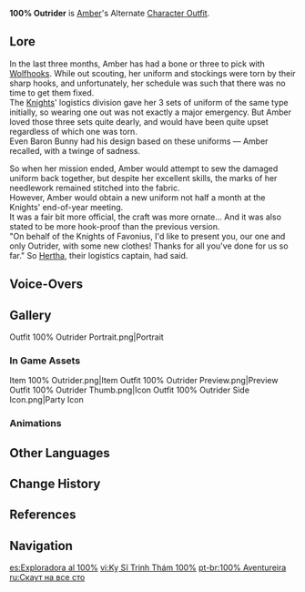 {{Outfit Infobox
|id           = 202101
|image        = <gallery>
Character Amber 100% Outrider Full Wish.png|Wish
Outfit 100% Outrider Game.png|In Game
</gallery>
|character    = Amber
|type         = Alternate
|rarity       = 4
|description  = Amber's outfit. This is a more formal — but no less cool — version of the Outrider's uniform!
|obtain       = Unlocked upon obtaining character<br />In Game [[Mail]] (During [[Version 2.4]])
}}
'''100% Outrider''' is [[Amber]]'s Alternate [[Character Outfit]].

==Lore==
In the last three months, Amber has had a bone or three to pick with [[Wolfhook]]s. While out scouting, her uniform and stockings were torn by their sharp hooks, and unfortunately, her schedule was such that there was no time to get them fixed.<br />
The [[Knights of Favonius|Knights]]' logistics division gave her 3 sets of uniform of the same type initially, so wearing one out was not exactly a major emergency. But Amber loved those three sets quite dearly, and would have been quite upset regardless of which one was torn.<br />
Even Baron Bunny had his design based on these uniforms &mdash; Amber recalled, with a twinge of sadness.

So when her mission ended, Amber would attempt to sew the damaged uniform back together, but despite her excellent skills, the marks of her needlework remained stitched into the fabric.<br />
However, Amber would obtain a new uniform not half a month at the Knights' end-of-year meeting.<br />
It was a fair bit more official, the craft was more ornate... And it was also stated to be more hook-proof than the previous version.<br />
"On behalf of the Knights of Favonius, I'd like to present you, our one and only Outrider, with some new clothes! Thanks for all you've done for us so far." So [[Hertha]], their logistics captain, had said.

==Voice-Overs==
{{VO/Outfit
|switch_01_tx_en   = Outrider Amber, raring to go!
|switch_01_tx_zhs  = 侦察骑士安伯，以百分百的活力，前来报到！
|switch_01_tx_zht  = 偵察騎士安伯，以百分百的活力，前來報到！
|switch_01_rm_zh   = Zhēnchá Qishì Ānbó, yǐ bǎifènbǎi de huólì, qiánlái bàodào!
|switch_01_tl_zh   = Outrider Amber, with 100% enthusiasm, here to report!
|switch_01_tx_ja   = 偵察騎士アンバー、元気百パーセントで参上！
|switch_01_rm_ja   =Teisatsu Kishi Anbaa, genki hyaku paasento de sanjou! 
|switch_01_tl_ja   =Outrider Amber, reporting at 100% energy! 
|switch_01_tx_ko   = 정찰기사 엠버, 100% 에너지와 함께 등장!
|switch_01_rm_ko   = Jeongchalgisa Embeo, baekpeosenteu eneojiwa hankke deungjang!
|switch_01_tl_ko   = Scout Knight Amber, appear with 100% percent energy!

|switch_02_tx_en   = Time to go. Make sure you keep up with me.
|switch_02_tx_zhs  = 该出发了！不要被我甩远了哦！
|switch_02_tx_zht  = 該出發了！不要被我甩遠了哦！
|switch_02_rm_zh   = Gāi chūfāle! Bùyào bèi wǒ shuáiyuǎnle o!
|switch_02_tl_zh   = We should move out! Don't get left behind!
|switch_02_tx_ja   = そろそろ出発の時間だよ！ちゃんと私についてきてね！
|switch_02_rm_ja   =Sorosoro shuppatsu no jikan da yo! Chanto watashi ni tsuite kite ne! 
|switch_02_tl_ja   =It's almost time to head out! Make sure to stay with me! 
|switch_02_tx_ko   = 출발할 시간이야. 나한테 너무 뒤쳐지지 마!
|switch_02_rm_ko   = Chulbalhal siganiya. Nahante neomu dwichyeojiji ma!
|switch_02_tl_ko   = Time to go. Don't left behind to me!

|switch_03_tx_en   = Let's train together.
|switch_03_tx_zhs  = 一起来训练吧！
|switch_03_tx_zht  = 一起來訓練吧！
|switch_03_rm_zh   = Yīqǐ lái xùnliàn ba!
|switch_03_tl_zh   = Let's train together!
|switch_03_tx_ja   = 一緒に特訓しよう！
|switch_03_rm_ja   =Issho ni tokkun shiyou! 
|switch_03_tl_ja   =Let's do special training together! 
|switch_03_tx_ko   = 같이 훈련하자!
|switch_03_rm_ko   = Gachi hullyeonhaja!
|switch_03_tl_ko   = Let's train together!
}}

==Gallery==
<gallery hideaddbutton="true" captionalign="center">
Outfit 100% Outrider Portrait.png|Portrait
</gallery>
===In Game Assets===
<gallery hideaddbutton="true" captionalign="center">
Item 100% Outrider.png|Item
Outfit 100% Outrider Preview.png|Preview
Outfit 100% Outrider Thumb.png|Icon
Outfit 100% Outrider Side Icon.png|Party Icon
</gallery>

===Animations===
{{Preview
|size=250px
|file1=Idle 100% Outrider 1
|file2=Idle 100% Outrider 2
|file3=Talent Menu 100% Outrider
|file4=Weapon Menu 100% Outrider
}}

==Other Languages==
{{Other Languages
|en      = 100% Outrider
|zhs     = 100%侦察骑士
|zhs_rm  = Bǎifēnzhībǎi Zhēnchá Qíshì
|zht     = 100%偵察騎士
|zht_rm  = Bǎifēnzhībǎi Zhēnchá Qíshì
|zh_tl   = 100% Scout Knight
|ja      = 100%偵察騎士
|ja_rm   = 100% Teisatsu Kishi<ref>{{Ref/VO|Amber|Hello|ja}}</ref>
|ja_tl   = 100% Scout Knight
|ko      = 100% 정찰 기사
|ko_rm   = 100% Jeongchal Gisa
|ko_tl   = 100% Scout Knight
|es      = Exploradora al 100%
|es_tl   = 100% Explorer
|fr      = Éclaireuse 100%
|fr_tl   = 100% Scout
|ru      = Скаут на все сто
|ru_tl   = One Hundred Percent Scout
|th      = อัศวินลาดตระเวน 100%
|th_rm   = Atsawin Lattrawen 100%
|th_tl   = 100% Scout Knight
|vi      = {{tt|Kỵ Sĩ|騎士}} {{tt|Trinh Thám|偵探}} 100%
|vi_tl   = 100% Detective Knight
|de      = Kundschafter durch und durch
|de_tl   = Scout Through and Through
|id      = 100% Outrider
|pt      = 100% Aventureira
|pt_tl   = 100% Adventurer
}}

==Change History==
{{Change History|2.4}}

==References==
{{Reflist}}

==Navigation==
{{Dressing Room Navbox|type=outfit}}

[[es:Exploradora al 100%]]
[[vi:Kỵ Sĩ Trinh Thám 100%]]
[[pt-br:100% Aventureira]]
[[ru:Скаут на все сто]]